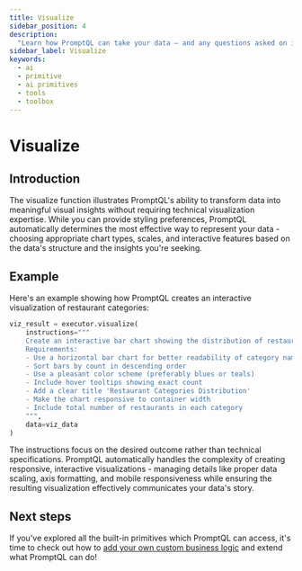 ```yaml
---
title: Visualize
sidebar_position: 4
description:
  "Learn how PromptQL can take your data — and any questions asked on it — to create stunning, dynamic visualizations."
sidebar_label: Visualize
keywords:
  - ai
  - primitive
  - ai primitives
  - tools
  - toolbox
---
```


# Visualize

## Introduction

The visualize function illustrates PromptQL's ability to transform data into meaningful visual insights without
requiring technical visualization expertise. While you can provide styling preferences, PromptQL automatically
determines the most effective way to represent your data - choosing appropriate chart types, scales, and interactive
features based on the data's structure and the insights you're seeking.

## Example

Here's an example showing how PromptQL creates an interactive visualization of restaurant categories:

```python
viz_result = executor.visualize(
    instructions="""
    Create an interactive bar chart showing the distribution of restaurant categories.
    Requirements:
    - Use a horizontal bar chart for better readability of category names
    - Sort bars by count in descending order
    - Use a pleasant color scheme (preferably blues or teals)
    - Include hover tooltips showing exact count
    - Add a clear title 'Restaurant Categories Distribution'
    - Make the chart responsive to container width
    - Include total number of restaurants in each category
    """,
    data=viz_data
)
```

The instructions focus on the desired outcome rather than technical specifications. PromptQL automatically handles the
complexity of creating responsive, interactive visualizations - managing details like proper data scaling, axis
formatting, and mobile responsiveness while ensuring the resulting visualization effectively communicates your data's
story.

## Next steps

If you've explored all the built-in primitives which PromptQL can access, it's time to check out how to
[add your own custom business logic](/business-logic/index.mdx) and extend what PromptQL can do!
